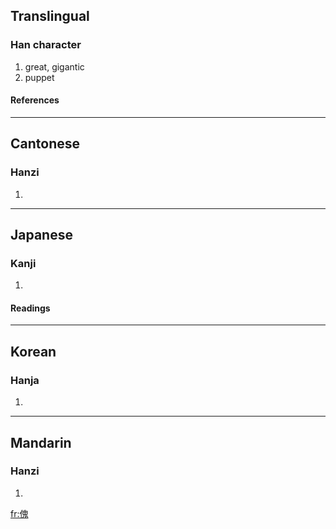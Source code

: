 ==Translingual==
===Han character===
{{Han char|rn=9|rad=人|as=10|sn=12|four=2621<sub>3</sub>|canj=人竹山戈 (OHUI)}}
# great, gigantic
# puppet
====References====
{{Han ref|kx=0112.080|dkj=00928|hdz=10192.080|uh=5080|ud=20608|bh=B3C8|bd=46024}}
----
==Cantonese==
===Hanzi===
{{yue-hanzi|jyut=|y=faai3}}
# {{defn|Cantonese}}
----
==Japanese==
===Kanji===
{{ja-kanji|grade=|rs=人10}}
# {{defn|Japanese}}
====Readings====
{{ja-readings|on=[[かい]] (kai)|kun=[[おおきい]] (ookii)}}
----
==Korean==
===Hanja===
{{ko-hanja|hangeul=괴|rv=goe|mr=koe}}
# {{defn|Korean}}
----
==Mandarin==
===Hanzi===
{{cmn-hanzi|pin=[[guī]] ([[gui1]])|wg=kuei<sup>1</sup>}}
# {{defn|Mandarin}}

[[fr:傀]]